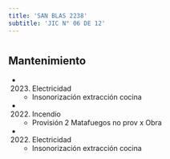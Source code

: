 ```yaml
---
title: 'SAN BLAS 2238'
subtitle: 'JIC N° 06 DE 12'
---
```


#


## Mantenimiento

*  (2023) Electricidad 
    + Insonorización extracción cocina

*  (2022) Incendio 
    + Provisión 2 Matafuegos no prov x Obra

*  (2022) Electricidad 
    + Insonorización extracción cocina



